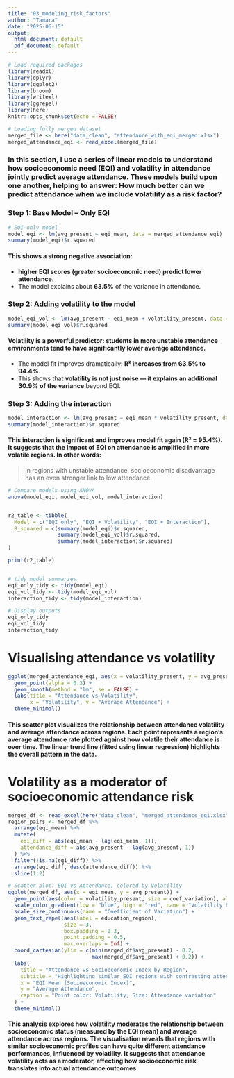 ```yaml
---
title: "03_modeling_risk_factors"
author: "Tamara"
date: "2025-06-15"
output:
  html_document: default
  pdf_document: default
---
```


```r
# Load required packages
library(readxl)
library(dplyr)
library(ggplot2)
library(broom)
library(writexl)
library(ggrepel)
library(here)
knitr::opts_chunk$set(echo = FALSE)
```


```r
# Loading fully merged dataset
merged_file <- here("data_clean", "attendance_with_eqi_merged.xlsx")
merged_attendance_eqi <- read_excel(merged_file)
```


### In this section, I use a series of linear models to understand how **socioeconomic need (EQI)** and **volatility in attendance** jointly predict average attendance. These models build upon one another, helping to answer: How much better can we predict attendance when we include volatility as a risk factor?

### Step 1: Base Model – Only EQI
```r
# EQI-only model
model_eqi <- lm(avg_present ~ eqi_mean, data = merged_attendance_eqi)
summary(model_eqi)$r.squared
```
#### This shows a strong negative association:
- **higher EQI scores (greater socioeconomic need) predict lower attendance**. 
- The model explains about **63.5%** of the variance in attendance.

### Step 2: Adding volatility to the model
```r
model_eqi_vol <- lm(avg_present ~ eqi_mean + volatility_present, data = merged_attendance_eqi)
summary(model_eqi_vol)$r.squared
```

#### Volatility is a powerful predictor: students in more **unstable attendance environments** tend to have significantly lower average attendance.
- The model fit improves dramatically: **R² increases from 63.5% to 94.4%**.
- This shows that **volatility is not just noise — it explains an additional 30.9% of the variance** beyond EQI.

### Step 3: Adding the interaction
```r
model_interaction <- lm(avg_present ~ eqi_mean * volatility_present, data = merged_attendance_eqi)
summary(model_interaction)$r.squared
```
#### This interaction is significant and improves model fit again (**R² = 95.4%**). It suggests that the **impact of EQI on attendance is amplified in more volatile regions**. In other words:
> In regions with unstable attendance, socioeconomic disadvantage has an even stronger link to low attendance.


```r
# Compare models using ANOVA
anova(model_eqi, model_eqi_vol, model_interaction)


r2_table <- tibble(
  Model = c("EQI only", "EQI + Volatility", "EQI + Interaction"),
  R_squared = c(summary(model_eqi)$r.squared,
                summary(model_eqi_vol)$r.squared,
                summary(model_interaction)$r.squared)
)

print(r2_table)



```

```r
# tidy model summaries
eqi_only_tidy <- tidy(model_eqi)
eqi_vol_tidy <- tidy(model_eqi_vol)
interaction_tidy <- tidy(model_interaction)

# Display outputs
eqi_only_tidy
eqi_vol_tidy
interaction_tidy

```
# Visualising attendance vs volatility
```r
ggplot(merged_attendance_eqi, aes(x = volatility_present, y = avg_present)) +
  geom_point(alpha = 0.3) +
  geom_smooth(method = "lm", se = FALSE) +
  labs(title = "Attendance vs Volatility",
       x = "Volatility", y = "Average Attendance") +
  theme_minimal()
```

#### This scatter plot visualizes the relationship between attendance volatility and average attendance across regions. Each point represents a region's average attendance rate plotted against how volatile their attendance is over time. The linear trend line (fitted using linear regression) highlights the overall pattern in the data.



# Volatility as a moderator of socioeconomic attendance risk
```r

merged_df <- read_excel(here("data_clean", "merged_attendance_eqi.xlsx"))
region_pairs <- merged_df %>%
  arrange(eqi_mean) %>%
  mutate(
    eqi_diff = abs(eqi_mean - lag(eqi_mean, 1)),
    attendance_diff = abs(avg_present - lag(avg_present, 1))
  ) %>%
  filter(!is.na(eqi_diff)) %>%
  arrange(eqi_diff, desc(attendance_diff)) %>%
  slice(1:2)

# Scatter plot: EQI vs Attendance, colored by Volatility
ggplot(merged_df, aes(x = eqi_mean, y = avg_present)) +
  geom_point(aes(color = volatility_present, size = coef_variation), alpha = 0.7) +
  scale_color_gradient(low = "blue", high = "red", name = "Volatility Present") +
  scale_size_continuous(name = "Coefficient of Variation") +
  geom_text_repel(aes(label = education_region),
                  size = 3,
                  box.padding = 0.3,
                  point.padding = 0.5,
                  max.overlaps = Inf) +
  coord_cartesian(ylim = c(min(merged_df$avg_present) - 0.2, 
                           max(merged_df$avg_present) + 0.2)) +
  labs(
    title = "Attendance vs Socioeconomic Index by Region",
    subtitle = "Highlighting similar EQI regions with contrasting attendance outcomes",
    x = "EQI Mean (Socioeconomic Index)",
    y = "Average Attendance",
    caption = "Point color: Volatility; Size: Attendance variation"
  ) +
  theme_minimal()
```

#### This analysis explores how volatility moderates the relationship between socioeconomic status (measured by the EQI mean) and average attendance across regions. The visualisation reveals that regions with similar socioeconomic profiles can have quite different attendance performances, influenced by volatility. It suggests that attendance volatility acts as a moderator, affecting how socioeconomic risk translates into actual attendance outcomes.
